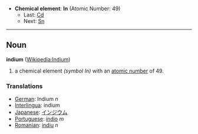 *'''Chemical element''': '''In''' (Atomic Number: 49)
**Last: [[Cadmium|Cd]]
**Next: [[Tin|Sn]]
----
== Noun ==
'''indium''' ([[en:Indium|Wikipedia:Indium]])

# a chemical element ''(symbol In)'' with an [[atomic number]] of 49.

===Translations===
*[[German]]: Indium ''n''
*[[Interlingua]]: indium
*[[Japanese]]: [[インジウム]]
*[[Portuguese]]: [[índio]] ''m''
*[[Romanian]]: [[indiu]] ''n''